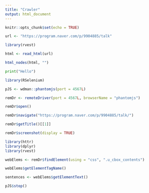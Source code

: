 ```yaml
---
title: "Crawler"
output: html_document
---
```


```r
knitr::opts_chunk$set(echo = TRUE)
```

```r
url <- "https://program.naver.com/p/9904885/talk"
```

```r
library(rvest)
```
```r
html <- read_html(url)
```

```r
html_nodes(html, "")
```

```python
print("Hello")
```

```r
library(RSelenium)
```

```r
pJS <- wdman::phantomjs(port = 4567L)
```

```r
remDr <- remoteDriver(port = 4567L, browserName = "phantomjs")
```

```r
remDr$open()
```

```r
remDr$navigate("https://program.naver.com/p/9904885/talk/")
```

```r
remDr$getTitle()[[1]]
```

```r
remDr$screenshot(display = TRUE)
```

```r
library(httr)
library(dplyr)
library(rvest)
```

```r
webElems <- remDr$findElement(using = "css", ".u_cbox_contents")
```

```r
webElems$getElementTagName()
```


```r
sentences <- webElems$getElementText()
```

```r
pJS$stop()
```

